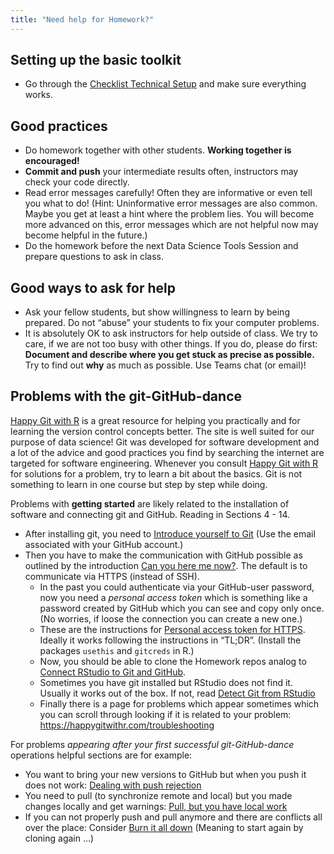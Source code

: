 ```yaml
---
title: "Need help for Homework?"
---
```


## Setting up the basic toolkit

- Go through the [Checklist Technical Setup](setup.qmd) and make sure everything works.

## Good practices

- Do homework together with other students. **Working together is encouraged!**
- **Commit and push** your intermediate results often, instructors may check your code directly.
- Read error messages carefully! Often they are informative or even tell you what to do! (Hint: Uninformative error messages are also common. Maybe you get at least a hint where the problem lies. You will become more advanced on this, error messages which are not helpful now may become helpful in the future.)
- Do the homework before the next Data Science Tools Session and prepare questions to ask in class. 


## Good ways to ask for help

- Ask your fellow students, but show willingness to learn by being prepared. Do not "abuse" your students to fix your computer problems.  
- It is absolutely OK to ask instructors for help outside of class. We try to care, if we are not too busy with other things. If you do, please do first: **Document and describe where you get stuck as precise as possible.** Try to find out **why** as much as possible. Use Teams chat (or email)!


## Problems with the git-GitHub-dance 

[Happy Git with R](https://happygitwithr.com/) is a great resource for helping you practically and for learning the version control concepts better. The site is well suited for our purpose of data science! Git was developed for software development and a lot of the advice and good practices you find by searching the internet are targeted for software engineering. Whenever you consult [Happy Git with R](https://happygitwithr.com/) for solutions for a problem, try to learn a bit about the basics. Git is not something to learn in one course but step by step while doing. 

Problems with **getting started** are likely related to the installation of software and connecting git and GitHub. Reading in Sections 4 - 14.

- After installing git, you need to [Introduce yourself to Git](https://happygitwithr.com/hello-git) (Use the email associated with your GitHub account.)
- Then you have to make the communication with GitHub possible as outlined by the introduction [Can you here me now?](https://happygitwithr.com/connect-intro). The default is to communicate via HTTPS (instead of SSH). 
  - In the past you could authenticate via your GitHub-user password, now you need a *personal access token* which is something like a password created by GitHub which you can see and copy only once. (No worries, if loose the connection you can create a new one.) 
  - These are the instructions for [Personal access token for HTTPS](https://happygitwithr.com/https-pat). Ideally it works following the instructions in "TL;DR". (Install the packages `usethis` and `gitcreds` in R.) 
  - Now, you should be able to clone the Homework repos analog to [Connect RStudio to Git and GitHub](https://happygitwithr.com/rstudio-git-github). 
  - Sometimes you have git installed but RStudio does not find it. Usually it works out of the box. If not, read [Detect Git from RStudio](https://happygitwithr.com/rstudio-see-git)
  - Finally there is a page for problems which appear sometimes which you can scroll through looking if it is related to your problem: [https://happygitwithr.com/troubleshooting](RStudio, Git, GitHub Hell)

For problems *appearing after your first successful git-GitHub-dance* operations helpful sections are for example:
 
  - You want to bring your new versions to GitHub but when you push it does not work: [Dealing with push rejection](https://happygitwithr.com/push-rejected)
  - You need to pull (to synchronize remote and local) but you made changes locally and get warnings: [Pull, but you have local work](https://happygitwithr.com/pull-tricky)
  - If you can not properly push and pull anymore and there are conflicts all over the place: Consider [Burn it all down](https://happygitwithr.com/burn) (Meaning to start again by cloning again ...)